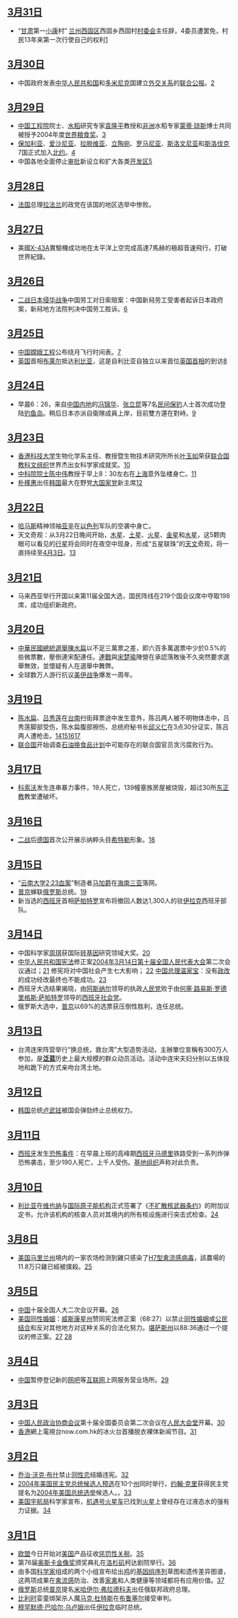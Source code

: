 {{noteTA
|G1=地名
|G2=美國總統
|G3=USState
|G4=Aero
|G5=USGov
|1=zh-hans:转基因; zh-hant:基因轉殖;
}}
{{refimprove|time=2011-01-09T13:38:31+00:00}}
{{monthInNews|2004|3}}

== [[3月31日|3月31日]] ==
*“[[甘肃|甘肃]]第一[[小康|小康]]村” [[兰州|兰州]][[西固区|西固区]]西固乡西固村[[村委会|村委会]]主任辞，4委员遭罢免，村民13年来第一次行使自己的权利[http://www.chinanews.com.cn/n/2004-04-02/26/420739.html]{{Wayback|url=http://www.chinanews.com.cn/n/2004-04-02/26/420739.html |date=20040405175946 }}

== [[3月30日|3月30日]] ==
*中国政府发表[[中华人民共和国|中华人民共和国]]和[[多米尼克|多米尼克]]国建立[[外交关系|外交关系]]的[[联合公报|联合公报]]。[http://news.xinhuanet.com/newscenter/2004-03/30/content_1390485.htm]{{Wayback|url=http://news.xinhuanet.com/newscenter/2004-03/30/content_1390485.htm |date=20040412220525 }}

== [[3月29日|3月29日]] ==
*[[中国工程院|中国工程院]]院士、[[水稻|水稻]]研究专家[[袁隆平|袁隆平]]教授和[[非洲|非洲]]水稻专家[[蒙蒂·琼斯|蒙蒂·琼斯]]博士共同被授予2004年度[[世界粮食奖|世界粮食奖]]。[http://news.xinhuanet.com/world/2004-03/30/content_1391180.htm]{{Wayback|url=http://news.xinhuanet.com/world/2004-03/30/content_1391180.htm |date=20040411123022 }}
*[[保加利亚|保加利亚]]、[[爱沙尼亚|爱沙尼亚]]、[[拉脱维亚|拉脱维亚]]、[[立陶宛|立陶宛]]、[[罗马尼亚|罗马尼亚]]、[[斯洛文尼亚|斯洛文尼亚]]和[[斯洛伐克|斯洛伐克]]7国正式加入[[北约|北约]]。[http://news.xinhuanet.com/world/2004-03/30/content_1390589.htm]{{Wayback|url=http://news.xinhuanet.com/world/2004-03/30/content_1390589.htm |date=20040411102611 }}
*中国各地全面停止[[审批|审批]]新设立和扩大各类[[开发区|开发区]][http://news.sina.com.cn/c/2004-03-29/22002171583s.shtml]{{Wayback|url=http://news.sina.com.cn/c/2004-03-29/22002171583s.shtml |date=20040404125600 }}

== [[3月28日|3月28日]]==
*[[法国|法国]]总理[[拉法兰|拉法兰]]的政党在该国的地区选举中惨败。
== [[3月27日|3月27日]]==
*美國[[X-43A|X-43A]]實驗機成功地在太平洋上空完成高達7馬赫的極超音速飛行，打破世界紀錄。
== [[3月26日|3月26日]] ==
*[[第二次世界大战|二战]][[第二次中日战争|日本侵华战争]]中国劳工对日索赔案：中国新舄劳工受害者起诉日本政府案，新舄地方法院判决中国劳工胜诉。[https://web.archive.org/web/20040615062923/http://cn.news.yahoo.com/040327/55/213xj.html] 

== [[3月25日|3月25日]] ==
*[[中国|中国]][[嫦娥工程|嫦娥工程]]公布绕月飞行时间表。[http://news.xinhuanet.com/newscenter/2004-03/26/content_1385336.htm]{{Wayback|url=http://news.xinhuanet.com/newscenter/2004-03/26/content_1385336.htm |date=20040402173224 }}
*[[英国|英国]]首相[[布莱尔|布莱尔]]抵达[[利比亚|利比亚]]，这是自利比亚自独立以来首位[[英国首相|英国首相]]的到访[http://news.sina.com.cn/w/2004-03-24/23402131201s.shtml]{{Wayback|url=http://news.sina.com.cn/w/2004-03-24/23402131201s.shtml |date=20040611205927 }} 

== [[3月24日|3月24日]] ==
*早晨6：26，来自[[中国|中国]][[中国大陆|内地]]的[[冯锦华|冯锦华]]、[[张立昆|张立昆]]等7名[[民间保钓|民间保钓]]人士首次成功登陆[[钓鱼岛|钓鱼岛]]。稍后日本亦派自衛隊成員上岸，目前雙方還在對峙。[http://bbs.1931-9-18.org/dispbbs.asp?boardid=220&id=88521]{{Wayback|url=http://bbs.1931-9-18.org/dispbbs.asp?boardid=220&id=88521 |date=20041012210559 }}

== [[3月23日|3月23日]] ==
*[[香港科技大学|香港科技大学]]生物化学系主任、教授暨生物技术研究所所长[[叶玉如|叶玉如]]荣获[[联合国教科文组织|联合国教科文组织]]世界杰出女科学家成就奖。[http://news.xinhuanet.com/st/2004-03/24/content_1381700.htm]{{Wayback|url=http://news.xinhuanet.com/st/2004-03/24/content_1381700.htm |date=20040509210034 }} 
*[[中国科学院|中科院]][[院士|院士]][[陈中伟|陈中伟]]教授于早上8：30左右在[[上海|上海]]意外坠楼身亡。[https://web.archive.org/web/20040428181210/http://cn.news.yahoo.com/040323/55/20zbz.html]
*[[朴槿惠|朴槿惠]]出任[[韩国|韩国]]最大在野党[[大国家党|大国家党]]新主席[https://web.archive.org/web/20040428111532/http://cn.news.yahoo.com/040323/71/20zg2.html]

== [[3月22日|3月22日]] ==
*[[哈马斯|哈马斯]]精神领袖[[亚辛|亚辛]]在[[以色列|以色列]]军队的空袭中身亡。
*天文奇观：从3月22日晚间开始，[[木星|木星]]、[[土星|土星]]、[[火星|火星]]、[[金星|金星]]和[[水星|水星]]，这5颗肉眼可以看见的[[行星|行星]]将会同时在夜空中现身，形成“五星联珠”的[[天文学|天文]]奇观，将一直持续至[[4月3日|4月3日]]。[https://web.archive.org/web/20040428111434/http://cn.news.yahoo.com/040323/55/20z5o.html]

== [[3月21日|3月21日]]==
*马来西亚举行开国以来第11届全国大选，国民阵线在219个国会议席中夺取198席，成功组织新政府。
== [[3月20日|3月20日]] ==
*[[2004年中華民國總統大選|中華民國總統選舉]][[陈水扁|陳水扁]]以不足三萬票之差，即六百多萬選票中少於0.5%的些微票數，壓倒連宋配連任。[[連戰|連戰]]與[[宋楚瑜|宋楚瑜]]陣營在承認落敗後不久突然要求選舉無效，並懷疑有人在選舉中舞弊。
* 全球数万人游行抗议[[美伊战争|美伊战争]]爆发一周年。

== [[3月19日|3月19日]] ==
*[[陈水扁|陈水扁]]、[[吕秀莲|吕秀莲]]在[[台南|台南]]扫街拜票途中发生意外，陈吕两人被不明物体击中，吕秀莲脚部受伤，陈水扁腹部擦伤，总统府秘书长[[邱义仁|邱义仁]]在3点30分证实，陈吕两人遭枪击。[http://www.zaobao.com/special/realtime/2004/03/190304_18.html]{{Wayback|url=http://www.zaobao.com/special/realtime/2004/03/190304_18.html |date=20040324155653 }}[https://web.archive.org/web/20050324134606/http://udn.com/NEWS/NATIONAL/NATS3/1908315.shtml][http://www.phoenixtv.com/home/news/taiwan/200403/19/223563.html]{{Wayback|url=http://www.phoenixtv.com/home/news/taiwan/200403/19/223563.html |date=20040412003409 }}[http://news.bbc.co.uk/hi/chinese/news/newsid_3548000/35489411.stm]{{Wayback|url=http://news.bbc.co.uk/hi/chinese/news/newsid_3548000/35489411.stm |date=20040509131207 }}
* [[联合国|联合国]]开始调查[[石油换食品计划|石油换食品计划]]中可能存在的联合国官员贪污腐败行为。
== [[3月17日|3月17日]]==
*[[科索沃|科索沃]]发生连串暴力事件，19人死亡，139幢塞族房屋被烧毁，超过30所[[东正教|东正教]]教堂遭破坏。

== [[3月16日|3月16日]] ==
*[[二战|二战]]后[[德国|德国]]首次公开展示纳粹头目[[希特勒|希特勒]]形象。[http://news.xinhuanet.com/world/2004-03/17/content_1370461.htm]{{Wayback|url=http://news.xinhuanet.com/world/2004-03/17/content_1370461.htm |date=20040414144305 }}

== [[3月15日|3月15日]] ==
*“[[云南大学血案|云南大学2·23血案]]”制造者[[马加爵|马加爵]]在[[海南|海南]][[三亚|三亚]]落网。
*[[普京|普京]]蝉联[[俄罗斯|俄罗斯]]总统。[http://news.xinhuanet.com/world/2004-03/15/content_1366014.htm]{{Wayback|url=http://news.xinhuanet.com/world/2004-03/15/content_1366014.htm |date=20040718142916 }}
*新当选的[[西班牙|西班牙]]首相[[萨帕特罗|萨帕特罗]]宣布将撤回人数达1,300人的驻[[伊拉克|伊拉克]]西班牙部队。

== [[3月14日|3月14日]] ==
*中国科学家[[周琪_(生物学家)|周琪]]获国际[[转基因|转基因]]研究领域大奖。[http://news.xinhuanet.com/st/2004-03/15/content_1366263.htm]{{Wayback|url=http://news.xinhuanet.com/st/2004-03/15/content_1366263.htm |date=20040402173400 }}
*[[中华人民共和国宪法|中华人民共和国宪法]]修正案[[2004年|2004年]][[3月14日|3月14日]][[第十届全国人民代表大会|第十届全国人民代表大会]]第二次会议通过；[http://news.sina.com.cn/c/2004-03-15/17352055139s.shtml]{{Wayback|url=http://news.sina.com.cn/c/2004-03-15/17352055139s.shtml |date=20040417010636 }} 修宪将对中国社会产生七大影响； [http://news.sina.com.cn/c/2004-03-18/07052075910s.shtml]{{Wayback|url=http://news.sina.com.cn/c/2004-03-18/07052075910s.shtml |date=20040409062356 }} [[中华人民共和国国务院总理|中国总理]][[温家宝|温家宝]]：没有[[政治改革|政改]]的成功经改最终也不能成功。[http://news.sina.com.cn/c/2004-03-14/18003022385.shtml]{{Wayback|url=http://news.sina.com.cn/c/2004-03-14/18003022385.shtml |date=20040315064607 }}
* 西班牙大选结果揭晓，由[[阿斯纳尔|阿斯纳尔]]领导的执政[[西班牙人民党|人民党]]败于由[[何塞·路易斯·罗德里格斯·萨帕特罗|何塞·路易斯·罗德里格斯·萨帕特罗]]领导的[[西班牙社会党|西班牙社会党]]。
* 俄罗斯大选中，[[普京|普京]]以69%的选票获压倒性胜利，连任总统。

== [[3月13日|3月13日]] ==
*台湾连宋阵营举行“换总统，救台湾”大型造势活动，主辦單位宣稱有300万人参加，是'''[[泛蓝联盟|泛蓝]]'''历史上最大规模的群众动员活动。活动中连宋夫妇分别以五体投地和跪下的方式亲吻台湾土地。

== [[3月12日|3月12日]] ==
*[[韩国|韩国]]总统[[卢武铉|卢武铉]]被国会弹劾终止总统权力。

== [[3月11日|3月11日]] ==
*[[西班牙|西班牙]]发生[[马德里3·11爆炸案|恐怖事件]]：在早晨上班的高峰期[[西班牙|西班牙]][[马德里|马德里]]铁路受到一系列炸弹恐怖袭击，至少190人死亡，上千人受伤。[[基地组织|基地组织]]声称对此负责。

== [[3月10日|3月10日]] ==
*[[利比亚|利比亚]]在[[维也纳|维也纳]]与[[国际原子能机构|国际原子能机构]]正式签署了《[[不扩散核武器条约|不扩散核武器条约]]》的附加议定书，允许该机构的核查人员对其境内的所有核设施进行突击式检查。[http://news.xinhuanet.com/world/2004-03/10/content_1358273.htm]{{Wayback|url=http://news.xinhuanet.com/world/2004-03/10/content_1358273.htm |date=20040409173245 }}

== [[3月8日|3月8日]] ==
*[[美国|美国]][[马里兰州|马里兰州]]境内的一家农场检测到雞只感染了[[H7型禽流感病毒|H7型禽流感病毒]]，該農場的11.8万只雞已經被撲殺。[http://www.xinhuanet.com/world/yaowen.htm]{{Wayback|url=http://www.xinhuanet.com/world/yaowen.htm |date=20040402181228 }}

== [[3月5日|3月5日]] ==
*[[中国|中国]]十届全国人大二次会议开幕。[http://news.163.com/special/q/qglh20040225.html]{{Wayback|url=http://news.163.com/special/q/qglh20040225.html |date=20040402102929 }}
*[[美国同性婚姻|美国同性婚姻]]：[[威斯康星州|威斯康星州]]赞同宪法修正案（68:27）以禁止[[同性婚姻|同性婚姻]]或[[公民结合|公民结合]]和反对其他地方对这种关系的合法化努力。[[堪萨斯州|堪萨斯州]]以88:36通过一个提议的修正案。[https://web.archive.org/web/20040416183308/http://morningsun.net/stories/022704/loc_20040227018.shtml] [http://www.usatoday.com/news/nation/2004-03-05-gay-marriage_x.htm]{{Wayback|url=http://www.usatoday.com/news/nation/2004-03-05-gay-marriage_x.htm |date=20040821090838 }}

== [[3月4日|3月4日]] ==
*[[中国|中国]]暂停登记新的[[网吧|网吧]]等[[互联网|互联网]]上网服务营业场所。[http://news.163.com/2004w03/12480/2004w03_1078354662589.html]{{Wayback|url=http://news.163.com/2004w03/12480/2004w03_1078354662589.html |date=20050219144211 }}

== [[3月3日|3月3日]] ==
*[[中国人民政治协商会议|中国人民政治协商会议]]第十届全国委员会第二次会议在[[人民大会堂|人民大会堂]]开幕。[http://news.163.com/special/q/qglh20040225.html]{{Wayback|url=http://news.163.com/special/q/qglh20040225.html |date=20040402102929 }}
*[[香港|香港]]網上電視台now.com.hk的冰火台首播脱衣裸体新闻节目。[http://news.163.com/2004w03/12480/2004w03_1078280496810.html]{{Wayback|url=http://news.163.com/2004w03/12480/2004w03_1078280496810.html |date=20050114224010 }}

== [[3月2日|3月2日]] ==
*[[乔治·沃克·布什|乔治·沃克·布什]]禁止[[同性恋|同性恋]]结婚违宪。[http://news.163.com/special/s/stopqueermarried040227.html]{{Wayback|url=http://news.163.com/special/s/stopqueermarried040227.html |date=20040308002138 }}
*[[2004年美国民主党总统候选人预选|2004年美国民主党总统候选人预选]]在10个[[州|州]]同时举行，[[约翰·克里|约翰·克里]]获得民主党提名为[[2004年美国总统选举|2004年美国总统选举]]候选人。。[http://www.xinhuanet.com/world/uselection/index.htm]{{Wayback|url=http://www.xinhuanet.com/world/uselection/index.htm |date=20040202061748 }}
*[[美国宇航局|美国宇航局]]科学家宣布，[[机遇号火星车|机遇号火星车]]已找到[[火星|火星]]上曾经存在过液态水的强有力证据。[http://news.xinhuanet.com/world/2004-03/03/content_1342847.htm]{{Wayback|url=http://news.xinhuanet.com/world/2004-03/03/content_1342847.htm |date=20040501143653 }}

== [[3月1日|3月1日]] ==
*[[欧盟|欧盟]]今日开始对[[美国|美国]]产品征收[[惩罚性关税|惩罚性关税]]。[http://news.xinhuanet.com/world/2004-03/01/content_1337670.htm]{{Wayback|url=http://news.xinhuanet.com/world/2004-03/01/content_1337670.htm |date=20040414103733 }}
*第76届[[奥斯卡金像奖|奥斯卡金像奖]]颁奖典礼在[[洛杉矶|洛杉矶]]柯达剧院举行。[http://news.xinhuanet.com/ent/2004-03/01/content_1338165.htm]{{Wayback|url=http://news.xinhuanet.com/ent/2004-03/01/content_1338165.htm |date=20041022130404 }}
*由多国[[科学家|科学家]]组成的两个小组宣布绘出[[鸡|鸡]]的[[基因组序列|基因组序列]]草图和遗传差异图谱，这两项成果在[[禽流感|禽流感]]防治、改善[[家禽|家禽]]和人类健康等领域都将有应用价值。[http://news.xinhuanet.com/st/2004-03/02/content_1340194.htm]{{Wayback|url=http://news.xinhuanet.com/st/2004-03/02/content_1340194.htm |date=20040508184931 }}
* [[俄罗斯|俄罗斯]]总统[[普京|普京]]提名[[米哈伊尔·弗拉德科夫|米哈伊尔·弗拉德科夫]]出任俄联邦政府总理。
* [[比利时|比利时]]娈童绑架杀人魔[[马克·杜特斯|马克·杜特斯]]在[[布鲁塞尔|布鲁塞尔]]接受审判。
* [[穆罕默德·巴哈尔·乌卢姆|穆罕默德·巴哈尔·乌卢姆]]出任[[伊拉克|伊拉克]]临时总统。

{{各月大事记}}